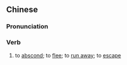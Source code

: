 {{also|潜逃}}
==Chinese==
{{zh-forms|s=潜逃}}

===Pronunciation===
{{zh-pron
|m=qiántáo
|c=cim4 tou4
|mn=qz,xm,zz:chiâm-tô
|cat=v
}}

===Verb===
{{zh-verb}}

# to [[abscond]]; to [[flee]]; to [[run away]]; to [[escape]]